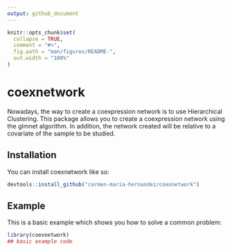 ```yaml
---
output: github_document
---
```


<!-- README.md is generated from README.Rmd. Please edit that file -->

```r
knitr::opts_chunk$set(
  collapse = TRUE,
  comment = "#>",
  fig.path = "man/figures/README-",
  out.width = "100%"
)
```

# coexnetwork

<!-- badges: start -->
<!-- badges: end -->

Nowadays, the way to create a coexpression network is to use Hierarchical Clustering. This package allows you to create a coexpression network using the glmnet algorithm. In addition, the network created will be relative to a covariate of the sample to be studied.

## Installation

You can install coexnetwork like so:

``` r
devtools::install_github("carmen-maria-hernandez/coexnetwork")
```

## Example

This is a basic example which shows you how to solve a common problem:

```r
library(coexnetwork)
## basic example code
```
